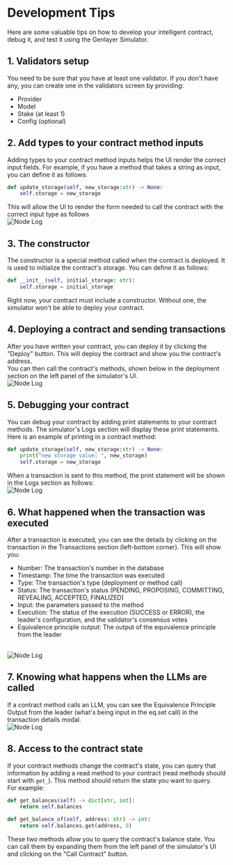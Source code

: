 
# Development Tips
Here are some valuable tips on how to develop your intelligent contract, debug it, and test it using the Genlayer Simulator.

## 1. Validators setup
You need to be sure that you have at least one validator. If you don't have any, you can create one in the validators screen by providing:
- Provider
- Model
- Stake (at least 1)
- Config (optional)

## 2. Add types to your contract method inputs
Adding types to your contract method inputs helps the UI render the correct input fields. For example, if you have a method that takes a string as input, you can define it as follows:
```python
def update_storage(self, new_storage:str) -> None:
    self.storage = new_storage 
``` 
This will allow the UI to render the form needed to call the contract with the correct input type as follows
<br/>
<Image src="/images/run-debug/input-types.png" alt="Node Log" width={400} height={400} />

## 3. The constructor
The constructor is a special method called when the contract is deployed. It is used to initialize the contract's storage. You can define it as follows:
```python
def __init__(self, initial_storage: str):
    self.storage = initial_storage
```
Right now, your contract must include a constructor. Without one, the simulator won't be able to deploy your contract.

## 4. Deploying a contract and sending transactions
After you have written your contract, you can deploy it by clicking the "Deploy" button. This will deploy the contract and show you the contract's address.
<br/>You can then call the contract's methods, shown below in the deployment section on the left panel of the simulator's UI.
<br/>
<Image src="/images/run-debug/read-write-methods.png" alt="Node Log" width={400} height={400} />

## 5. Debugging your contract
You can debug your contract by adding print statements to your contract methods. The simulator's Logs section will display these print statements.
Here is an example of printing in a contract method:
```python
def update_storage(self, new_storage:str) -> None:
    print("new storage value: ", new_storage)
    self.storage = new_storage 
```
When a transaction is sent to this method, the print statement will be shown in the Logs section as follows:
<br/>
<Image src="/images/run-debug/print-logs.png" alt="Node Log" width={700} height={700} />

## 6. What happened when the transaction was executed
After a transaction is executed, you can see the details by clicking on the transaction in the Transactions section (left-bottom corner). This will show you:
- Number: The transaction's number in the database
- Timestamp: The time the transaction was executed
- Type: The transaction's type (deployment or method call)
- Status: The transaction's status (PENDING, PROPOSING, COMMITTING, REVEALING, ACCEPTED, FINALIZED)
- Input: the parameters passed to the method
- Execution: The status of the execution (SUCCESS or ERROR), the leader's configuration, and the validator's consensus votes
- Equivalence principle output: The output of the equivalence principle from the leader
<br/>
<Image src="/images/run-debug/transaction-modal.png" alt="Node Log" width={400} height={400} />


## 7. Knowing what happens when the LLMs are called
If a contract method calls an LLM, you can see the Equivalence Principle Output from the leader (what's being input in the eq.set call) in the transaction details modal.
<br/>
<Image src="/images/run-debug/transaction-modal-eq-output.png" alt="Node Log" width={400} height={400} />

## 8. Access to the contract state
If your contract methods change the contract's state, you can query that information by adding a read method to your contract (read methods should start with `get_`). This method should return the state you want to query.
<br/>For example:
```python
def get_balances(self) -> dict[str, int]:
    return self.balances

def get_balance_of(self, address: str) -> int:
    return self.balances.get(address, 0)
```
These two methods allow you to query the contract's balance state. You can call them by expanding them from the left panel of the simulator's UI and clicking on the "Call Contract" button.